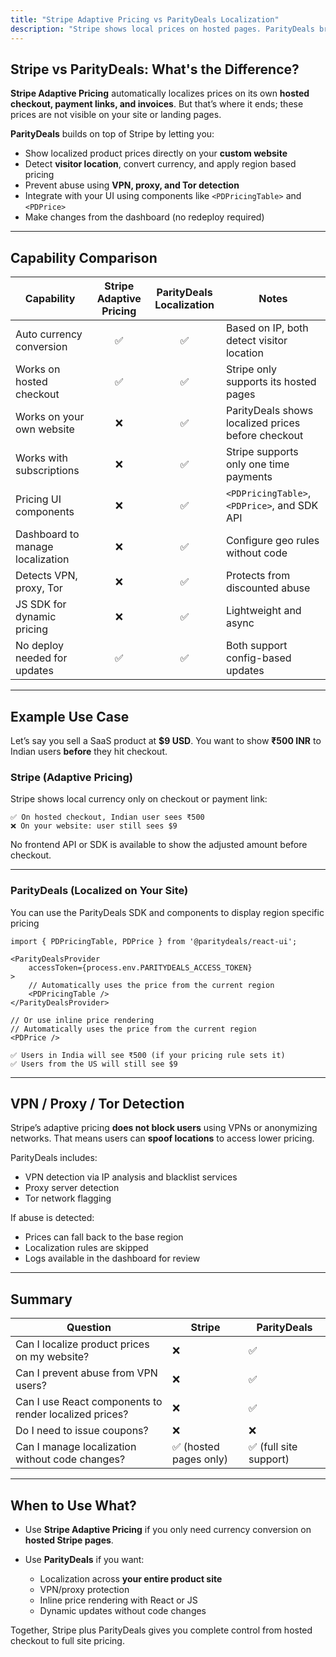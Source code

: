 ```yaml
---
title: "Stripe Adaptive Pricing vs ParityDeals Localization"
description: "Stripe shows local prices on hosted pages. ParityDeals brings true pricing localization to your own website without relying on coupons."
---
```


## Stripe vs ParityDeals: What's the Difference?
**Stripe Adaptive Pricing** automatically localizes prices on its own **hosted checkout, payment links, and invoices**. But that’s where it ends; these prices are not visible on your site or landing pages.

**ParityDeals** builds on top of Stripe by letting you:
- Show localized product prices directly on your **custom website**
- Detect **visitor location**, convert currency, and apply region based pricing
- Prevent abuse using **VPN, proxy, and Tor detection**
- Integrate with your UI using components like `<PDPricingTable>` and `<PDPrice>`
- Make changes from the dashboard (no redeploy required)

---

## Capability Comparison
| Capability | Stripe Adaptive Pricing | ParityDeals Localization | Notes |
|------------|:------------------------:|:-------------------------:|-------|
| Auto currency conversion | ✅ | ✅ | Based on IP, both detect visitor location |
| Works on hosted checkout | ✅ | ✅ | Stripe only supports its hosted pages |
| Works on your own website | ❌ | ✅ | ParityDeals shows localized prices before checkout |
| Works with subscriptions | ❌ | ✅ | Stripe supports only one time payments |
| Pricing UI components | ❌ | ✅ | `<PDPricingTable>`, `<PDPrice>`, and SDK API |
| Dashboard to manage localization | ❌ | ✅ | Configure geo rules without code |
| Detects VPN, proxy, Tor | ❌ | ✅ | Protects from discounted abuse |
| JS SDK for dynamic pricing | ❌ | ✅ | Lightweight and async |
| No deploy needed for updates | ✅ | ✅ | Both support config-based updates |

---

## Example Use Case
Let’s say you sell a SaaS product at **$9 USD**. You want to show **₹500 INR** to Indian users **before** they hit checkout.

### Stripe (Adaptive Pricing)
Stripe shows local currency only on checkout or payment link:

```text
✅ On hosted checkout, Indian user sees ₹500  
❌ On your website: user still sees $9
```

No frontend API or SDK is available to show the adjusted amount before checkout.

---

### ParityDeals (Localized on Your Site)

You can use the ParityDeals SDK and components to display region specific pricing

```tsx
import { PDPricingTable, PDPrice } from '@paritydeals/react-ui';

<ParityDealsProvider
    accessToken={process.env.PARITYDEALS_ACCESS_TOKEN}
>
    // Automatically uses the price from the current region
    <PDPricingTable />
</ParityDealsProvider>

// Or use inline price rendering
// Automatically uses the price from the current region
<PDPrice />
```

```text
✅ Users in India will see ₹500 (if your pricing rule sets it)
✅ Users from the US will still see $9
```

---

## VPN / Proxy / Tor Detection

Stripe’s adaptive pricing **does not block users** using VPNs or anonymizing networks. That means users can **spoof locations** to access lower pricing.

ParityDeals includes:

* VPN detection via IP analysis and blacklist services
* Proxy server detection
* Tor network flagging

If abuse is detected:

* Prices can fall back to the base region
* Localization rules are skipped
* Logs available in the dashboard for review

---

## Summary

| Question                                               | Stripe                | ParityDeals           |
| ------------------------------------------------------ | --------------------- | --------------------- |
| Can I localize product prices on my website?           | ❌                     | ✅                     |
| Can I prevent abuse from VPN users?                    | ❌                     | ✅                     |
| Can I use React components to render localized prices? | ❌                     | ✅                     |
| Do I need to issue coupons?                            | ❌                     | ❌                     |
| Can I manage localization without code changes?        | ✅ (hosted pages only) | ✅ (full site support) |

---

## When to Use What?

* Use **Stripe Adaptive Pricing** if you only need currency conversion on **hosted Stripe pages**.
* Use **ParityDeals** if you want:

  * Localization across **your entire product site**
  * VPN/proxy protection
  * Inline price rendering with React or JS
  * Dynamic updates without code changes

Together, Stripe plus ParityDeals gives you complete control from hosted checkout to full site pricing.

